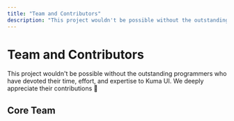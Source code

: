 ```yaml
---
title: "Team and Contributors"
description: "This project wouldn't be possible without the outstanding programmers who have devoted their time, effort, and expertise to Kuma UI. We deeply appreciate their contributions."
---
```



# Team and Contributors

This project wouldn't be possible without the outstanding programmers who have devoted their time, effort, and expertise to Kuma UI. We deeply appreciate their contributions 🍑

## Core Team

<Profile
  img="/poteboy.jpeg"
  name="poteboy"
  description=""
  github="https://github.com/poteboy/"
  twitter="https://twitter.com/_poteboy_"
/>

<Profile
  img="/naritomi.jpeg"
  name="Taishi Naritomi"
  description=""
  github="https://github.com/TaishiNaritomi"
  twitter="https://twitter.com/TaishiNaritomi"
/>

<Profile
  img="/kotaro.jpeg"
  name="Kotaro Sugawara"
  description=""
  github="https://github.com/kotarella1110"
  twitter="https://twitter.com/kotarella1110"
/>

